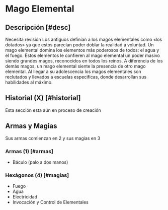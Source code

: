 
# Mago Elemental

<Bleed>
  <Screenshot src={elementalImage} alt="placeholder" full />
</Bleed>

## Descripción [#desc]

<Callout type="warning" emoji="🔎">
  Necesita revisión
</Callout>
Los antiguos definían a los magos elementales como «los dotados» ya que estos parecían
poder doblar la realidad a voluntad. Un mago elemental domina los elementos más poderosos
de todos: el agua y el fuego. Estos elementos le confieren al mago elemental un poder
masivo siendo grandes magos, reconocidos en todos los reinos. A diferencia de los
demás magos, un mago elemental siente la presencia de otro mago elemental. Al llegar
a su adolescencia los magos elementales son reclutados y llevados a escuelas especificas,
donde desarrollan sus habilidades al máximo.

## Historial (X) [#historial]

<Callout type="error" emoji="⛔">
  Esta sección esta aún en proceso de creación
</Callout>

## Armas y Magias
Sus armas comienzan en 2 y sus magias en 3

### Armas (1) [#armas]

- Báculo (palo a dos manos)

### Hexágonos (4) [#magias]

- Fuego
- Agua
- Electricidad
- Invocación y Control de Elementales
